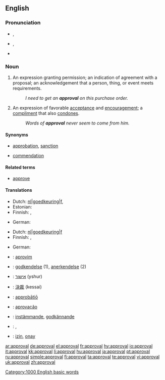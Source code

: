 ==English==

===Pronunciation===
* {{a|UK}} {{IPA|/əˈpɹuːvəl/}}, {{SAMPA|/@"pr\u:v@l/}}
* {{a|US}} {{IPA|/əˈpɹuvəl/}}, {{SAMPA|/@"pr\uv@l/}}
* {{audio|en-us-approval.ogg|Audio (US)}}

===Noun===
{{en-noun}}

# An expression granting permission; an indication of agreement with a proposal; an acknowledgement that a person, thing, or event meets requirements.
#:''I need to get an '''approval''' on this purchase order.''
# An expression of favorable [[acceptance]] and [[encouragement]]; a [[compliment]] that also [[condone]]s.
#:''Words of '''approval''' never seem to come from him.''

====Synonyms====
* {{sense|expression granting permission or indicating agreement}} [[approbation]], [[sanction]]
* {{sense|expression of favorable acceptance and encouragement}} [[commendation]]

====Related terms====
*[[approve]]

====Translations====
{{trans-top|permission}}
* Dutch:  [[t|nl|goedkeuring|f]], {{t|nl|instemming|f}}
* Estonian: {{t|et|heakskiitmine}}
* Finnish: {{t-|fi|hyväksyminen}}, {{t-|fi|hyväksyntä}}
{{trans-mid}}
* German: {{t+|de|Genehmigung|f}}
{{trans-bottom}}

{{trans-top|acceptance}}
* Dutch: [[t|nl|goedkeuring|f]]
* Finnish: {{t-|fi|hyväksyminen}}, {{t-|fi|hyväksyntä}}
{{trans-mid}}
* German: {{t+|de|Zustimmung|f}}
{{trans-bottom}}

{{checktrans-top}}
* {{ttbc|Albanian}}: [[aprovim]]
* {{ttbc|Danish}}: [[godkendelse]] {{c}} (1), [[anerkendelse]] {{c}} (2)
* {{ttbc|Hebrew}}: [[אישור]] (yshur) {{m}}
* {{ttbc|Japanese}}: [[決裁]] (kessai)
* {{ttbc|Latin}}: [[approbatio|approbātiō]] {{f}}
{{checktrans-mid}}
* {{ttbc|Portuguese}}: [[aprovação]]
* {{ttbc|Swedish}}: [[instämmande]], [[godkännande]]
* {{ttbc|Telugu}}: {{t|te|అనుమతి|tr=anumati|sc=Telu}}, {{t|te|సమ్మతి|tr=sammati|sc=Telu}}
* {{ttbc|Turkish}}: [[izin]], [[onay]]
{{checktrans-bottom}}

[[Category:1000 English basic words]]

[[ar:approval]]
[[de:approval]]
[[el:approval]]
[[fr:approval]]
[[hy:approval]]
[[io:approval]]
[[it:approval]]
[[kk:approval]]
[[li:approval]]
[[hu:approval]]
[[ja:approval]]
[[pt:approval]]
[[ru:approval]]
[[simple:approval]]
[[fi:approval]]
[[ta:approval]]
[[te:approval]]
[[vi:approval]]
[[uk:approval]]
[[zh:approval]]